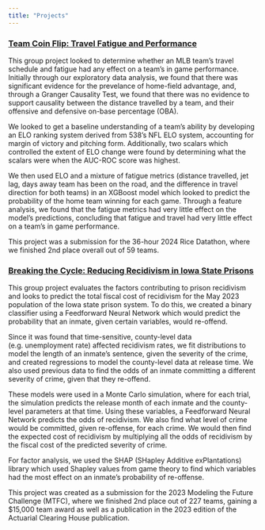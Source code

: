 ```yaml
---
title: "Projects"
---
```


### [Team Coin Flip: Travel Fatigue and Performance](https://devpost.com/software/team-coin-flip-travel-fatigue-and-performance)

This group project looked to determine whether an MLB team's travel schedule and fatigue had any effect on a team's in game performance. Initially through our exploratory data analysis, we found that there was significant evidence for the prevelance of home-field advantage, and, through a Granger Causality Test, we found that there was no evidence to support causality between the distance travelled by a team, and their offensive and defensive on-base percentage (OBA).

We looked to get a baseline understanding of a team's ability by developing an ELO ranking system derived from 538's NFL ELO system, accounting for margin of victory and pitching form. Additionally, two scalars which controlled the extent of ELO change were found by determining what the scalars were when the AUC-ROC score was highest.

We then used ELO and a mixture of fatigue metrics (distance travelled, jet lag, days away team has been on the road, and the difference in travel direction for both teams) in an XGBoost model which looked to predict the probability of the home team winning for each game. Through a feature analysis, we found that the fatigue metrics had very little effect on the model's predictions, concluding that fatigue and travel had very little effect on a team's in game performance.

This project was a submission for the 36-hour 2024 Rice Datathon, where we finished 2nd place overall out of 59 teams.

### [Breaking the Cycle: Reducing Recidivism in Iowa State Prisons](https://www.soa.org/49c692/globalassets/assets/files/static-pages/research/arch/2023/arch-2023-2-breaking-the-cycle-reducing-recidivism.pdf)

This group project evaluates the factors contributing to prison recidivism and looks to predict the total fiscal cost of recidivism for the May 2023 population of the Iowa state prison system. To do this, we created a binary classifier using a Feedforward Neural Network which would predict the probability that an inmate, given certain variables, would re-offend.

Since it was found that time-sensitive, county-level data (e.g. unemployment rate) affected recidivism rates, we fit distributions to model the length of an inmate's sentence, given the severity of the crime, and created regressions to model the county-level data at release time. We also used previous data to find the odds of an inmate committing a different severity of crime, given that they re-offend.

These models were used in a Monte Carlo simulation, where for each trial, the simulation predicts the release month of each inmate and the county-level parameters at that time. Using these variables, a Feedforward Neural Network predicts the odds of recidivism. We also find what level of crime would be committed, given re-offense, for each crime. We would then find the expected cost of recidivism by multiplying all the odds of recidivism by the fiscal cost of the predicted severity of crime.

For factor analysis, we used the SHAP (SHapley Additive exPlantations) library which used Shapley values from game theory to find which variables had the most effect on an inmate's probability of re-offense.

This project was created as a submission for the 2023 Modeling the Future Challenge (MTFC), where we finished 2nd place out of 227 teams, gaining a \$15,000 team award as well as a publication in the 2023 edition of the Actuarial Clearing House publication.
